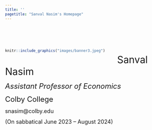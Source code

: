 ```yaml
---
title: ''
pagetitle: "Sanval Nasim's Homepage"
---
```


\

\

<div style= "float:left; margin-right: 40px;">
```r
knitr::include_graphics("images/banner3.jpeg")
```
</div>

\

<font size="6">Sanval Nasim</font>

<font size="5">*Assistant Professor of Economics*</font>

<font size="5">Colby College</font>

<font size="4">snasim@colby.edu</font>

<font size="4">(On sabbatical June 2023 -- August 2024)</font>
